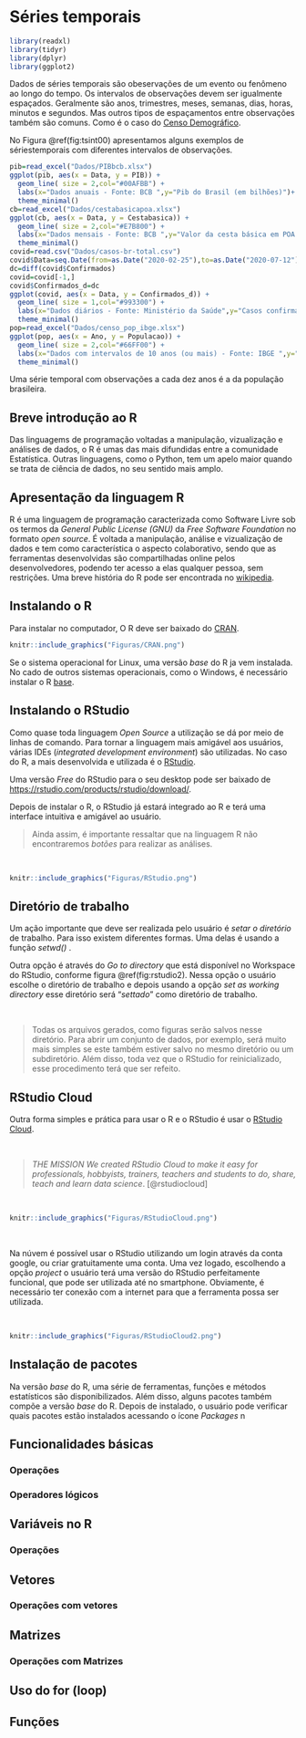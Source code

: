 # Séries temporais

```r
library(readxl)
library(tidyr)
library(dplyr)
library(ggplot2)
```

Dados de séries temporais são obeservações de um evento ou fenômeno ao longo do tempo. Os intervalos de observações devem ser igualmente espaçados. Geralmente são anos, trimestres, meses, semanas, dias, horas, minutos e segundos. Mas outros tipos de espaçamentos entre observações também são comuns. Como é o caso do [Censo Demográfico](<https://www.ibge.gov.br/estatisticas/sociais/populacao/22827-censo-2020-censo4.html>). 

No Figura \@ref(fig:tsint00) apresentamos alguns exemplos de sériestemporais com diferentes intervalos de observações.

```r
pib=read_excel("Dados/PIBbcb.xlsx")
ggplot(pib, aes(x = Data, y = PIB)) + 
  geom_line( size = 2,col="#00AFBB") +
  labs(x="Dados anuais - Fonte: BCB ",y="Pib do Brasil (em bilhões)")+
  theme_minimal()
cb=read_excel("Dados/cestabasicapoa.xlsx")
ggplot(cb, aes(x = Data, y = Cestabasica)) + 
  geom_line( size = 2,col="#E7B800") +
  labs(x="Dados mensais - Fonte: BCB ",y="Valor da cesta básica em POA (RS)")+
  theme_minimal()
covid=read.csv("Dados/casos-br-total.csv")
covid$Data=seq.Date(from=as.Date("2020-02-25"),to=as.Date("2020-07-12"),by="d")
dc=diff(covid$Confirmados)
covid=covid[-1,]
covid$Confirmados_d=dc
ggplot(covid, aes(x = Data, y = Confirmados_d)) + 
  geom_line( size = 1,col="#993300") +
  labs(x="Dados diários - Fonte: Ministério da Saúde",y="Casos confirmados Covid19")+
  theme_minimal()
pop=read_excel("Dados/censo_pop_ibge.xlsx")
ggplot(pop, aes(x = Ano, y = Populacao)) + 
  geom_line( size = 2,col="#66FF00") +
  labs(x="Dados com intervalos de 10 anos (ou mais) - Fonte: IBGE ",y="População total do Brasil")+
  theme_minimal()

```



Uma série temporal com observações a cada dez anos é a da população brasileira. 


## Breve introdução ao R {#intro}

Das linguagems de programação voltadas a manipulação, vizualização e análises de dados, o R é umas das mais difundidas entre a comunidade Estatística. Outras linguagens, como o Python, tem um apelo maior quando se trata de ciência de dados, no seu sentido mais amplo.

## Apresentação da linguagem R 

R é uma linguagem de programação caracterizada como Software Livre sob os termos da _General Public License (GNU)_ da _Free Software Foundation_ no formato _open source_. É voltada a manipulação, análise e vizualização de dados e tem como característica o aspecto colaborativo, sendo que as ferramentas desenvolvidas são compartilhadas online pelos desenvolvedores, podendo ter acesso a elas qualquer pessoa, sem restrições. Uma breve história do R pode ser encontrada no [wikipedia](https://pt.wikipedia.org/wiki/R_(linguagem_de_programa%C3%A7%C3%A3o)).



## Instalando o R

Para instalar no computador, O R deve ser baixado do  [CRAN](https://cran.r-project.org/).



```r
knitr::include_graphics("Figuras/CRAN.png")
```

Se o sistema operacional for Linux, uma versão _base_ do R ja vem instalada. No cado de outros sistemas operacionais, como o Windows, é necessário instalar o R [base](https://cran.r-project.org/bin/windows/base/). 


## Instalando o RStudio

Como quase toda linguagem _Open Source_ a utilização se dá por meio de linhas de comando. Para tornar a linguagem mais amigável aos usuários, várias IDEs (_integrated development environment_) são utilizadas. No caso do R, a mais desenvolvida e utilizada é o [RStudio](https://rstudio.com/products/rstudio/). 

Uma versão _Free_ do RStudio para o seu desktop pode ser baixado de [https://rstudio.com/products/rstudio/download/](https://rstudio.com/products/rstudio/download/).

Depois de instalar o R, o RStudio já estará integrado ao R e terá uma interface intuitiva e amigável ao usuário. 

> Ainda assim, é importante ressaltar que na linguagem R não encontraremos _botões_ para realizar as análises. 

<br>

```r
knitr::include_graphics("Figuras/RStudio.png")
```

## Diretório de trabalho

Um ação importante que deve ser realizada pelo usuário é _setar o diretório_ de trabalho.  Para isso existem diferentes formas. Uma delas é usando a função _setwd()_ .


Outra opção é através do _Go to directory_ que está disponível no Workspace do RStudio, conforme figura \@ref(fig:rstudio2). Nessa opção o usuário escolhe o diretório de trabalho e depois usando a opção _set as working directory_ esse diretório será "_settado_" como diretório de trabalho. 

<br>

> Todas os arquivos gerados, como figuras serão salvos nesse diretório. Para abrir um conjunto de dados, por exemplo, será muito mais simples se este também estiver salvo no mesmo diretório ou um subdiretório. Além disso, toda vez que o RStudio for reinicializado, esse procedimento terá que ser refeito. 



## RStudio Cloud

Outra forma simples e prática para usar o R e o RStudio é usar o [RStudio Cloud](https://rstudio.cloud/). 

<br>

> _THE MISSION
We created RStudio Cloud to make it easy for professionals, hobbyists, trainers, teachers and students to do, share, teach and learn data science_. [@rstudiocloud]

<br>

```r
knitr::include_graphics("Figuras/RStudioCloud.png")
```

<br>

Na núvem é possível usar o RStudio utilizando um login através da conta google, ou criar gratuitamente uma conta. Uma vez logado, escolhendo a opção _project_ o usuário terá uma versão do RStudio perfeitamente funcional, que pode ser utilizada até no smartphone. Obviamente, é necessário ter conexão com a internet para que a ferramenta possa ser utilizada. 

<br>

```r
knitr::include_graphics("Figuras/RStudioCloud2.png")
```



## Instalação de pacotes 

Na versão _base_ do R, uma série de ferramentas, funções e métodos estatísticos são disponibilizados. Além disso, alguns pacotes também compõe a versão _base_ do R. Depois de instalado, o usuário pode verificar quais pacotes estão instalados acessando o ícone _Packages_ n





## Funcionalidades básicas 

### Operações
### Operadores lógicos

## Variáveis no R

### Operações

## Vetores

### Operações com vetores


## Matrizes    

### Operações com Matrizes

## Uso do for (loop)

## Funções






